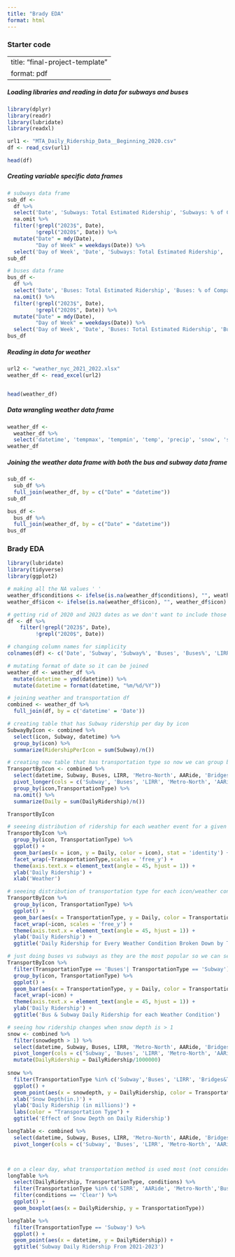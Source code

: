 ---
title: "Brady EDA"
format: html
---


### Starter code

---
title: "final-project-template"
format: pdf
---


##### Loading libraries and reading in data for subways and buses

```{r}
library(dplyr)
library(readr)
library(lubridate) 
library(readxl)
```


```{r}
url1 <- "MTA_Daily_Ridership_Data__Beginning_2020.csv"
df <- read_csv(url1)

head(df)
```


##### Creating variable specific data frames

```{r}
# subways data frame 
sub_df <-
  df %>%
  select('Date', 'Subways: Total Estimated Ridership', 'Subways: % of Comparable Pre-Pandemic Day') %>%
  na.omit %>%
  filter(!grepl("2023$", Date),
         !grepl("2020$", Date)) %>%
  mutate("Date" = mdy(Date),
         "Day of Week" = weekdays(Date)) %>%
  select('Day of Week', 'Date', 'Subways: Total Estimated Ridership', 'Subways: % of Comparable Pre-Pandemic Day')
sub_df
```

```{r}
# buses data frame
bus_df <-
  df %>%
  select('Date', 'Buses: Total Estimated Ridership', 'Buses: % of Comparable Pre-Pandemic Day') %>%
  na.omit() %>%
  filter(!grepl("2023$", Date),
         !grepl("2020$", Date)) %>%
  mutate("Date" = mdy(Date),
         "Day of Week" = weekdays(Date)) %>%
  select('Day of Week', 'Date', 'Buses: Total Estimated Ridership', 'Buses: % of Comparable Pre-Pandemic Day')
bus_df

```


##### Reading in data for weather


```{r}
url2 <- "weather_nyc_2021_2022.xlsx"
weather_df <- read_excel(url2)


head(weather_df)
```


##### Data wrangling weather data frame


```{r}
weather_df <-
  weather_df %>%
  select('datetime', 'tempmax', 'tempmin', 'temp', 'precip', 'snow', 'snowdepth', 'windspeed', 'conditions', 'icon')
weather_df

```


##### Joining the weather data frame with both the bus and subway data frame

```{r}
sub_df <-
  sub_df %>%
  full_join(weather_df, by = c("Date" = "datetime"))
sub_df
```

```{r}
bus_df <-
  bus_df %>%
  full_join(weather_df, by = c("Date" = "datetime"))
bus_df
```




### Brady EDA

```{r}
library(lubridate)
library(tidyverse)
library(ggplot2)
```

```{r}
# making all the NA values ' '
weather_df$conditions <- ifelse(is.na(weather_df$conditions), "", weather_df$conditions) 
weather_df$icon <- ifelse(is.na(weather_df$icon), "", weather_df$icon)
```


```{r}
# getting rid of 2020 and 2023 dates as we don't want to include those
df <- df %>%
    filter(!grepl("2023$", Date),
         !grepl("2020$", Date))
```

```{r}
# changing column names for simplicity
colnames(df) <- c('Date', 'Subway', 'Subway%', 'Buses', 'Buses%', 'LIRR', 'LIRR%', 'Metro-North', 'Metro-North%', 'AARide', 'AARide%', 'Bridges&Tunnels', 'Bridges&Tunnels%', 'SIRR', 'SIRR%')
```

```{r}
# mutating format of date so it can be joined
weather_df <- weather_df %>% 
  mutate(datetime = ymd(datetime)) %>% 
  mutate(datetime = format(datetime, "%m/%d/%Y"))
```

```{r}
# joining weather and transportation df
combined <- weather_df %>%
  full_join(df, by = c('datetime' = 'Date'))
```


```{r}
# creating table that has Subway ridership per day by icon
SubwayByIcon <- combined %>%
  select(icon, Subway, datetime) %>%
  group_by(icon) %>%
  summarize(RidershipPerIcon = sum(Subway)/n())
```


```{r}
# creating new table that has transportation type so now we can group by type
TransportByIcon <- combined %>%
  select(datetime, Subway, Buses, LIRR, 'Metro-North', AARide, 'Bridges&Tunnels', SIRR, icon) %>%
  pivot_longer(cols = c('Subway', 'Buses', 'LIRR', 'Metro-North', 'AARide', 'Bridges&Tunnels', 'SIRR'), names_to = 'TransportationType', values_to = 'DailyRidership') %>%
  group_by(icon,TransportationType) %>%
  na.omit() %>%
  summarize(Daily = sum(DailyRidership)/n())

TransportByIcon
```



```{r}
# seeeing distribution of ridership for each weather event for a given transportation method
TransportByIcon %>%
  group_by(icon, TransportationType) %>%
  ggplot() +
  geom_bar(aes(x = icon, y = Daily, color = icon), stat = 'identity') +
  facet_wrap(~TransportationType,scales = 'free_y') + 
  theme(axis.text.x = element_text(angle = 45, hjust = 1)) +
  ylab('Daily Ridership') +
  xlab('Weather')
```

```{r}
# seeeing distribution of transportation type for each icon/weather condition
TransportByIcon %>%
  group_by(icon, TransportationType) %>%
  ggplot() +
  geom_bar(aes(x = TransportationType, y = Daily, color = TransportationType), stat = 'identity') +
  facet_wrap(~icon, scales = 'free_y') + 
  theme(axis.text.x = element_text(angle = 45, hjust = 1)) +
  ylab('Daily Ridership') +
  ggtitle('Daily Ridership for Every Weather Condition Broken Down by Transportation Type')
```
```{r}
# just doing buses vs subways as they are the most popular so we can see diff better
TransportByIcon %>%
  filter(TransportationType == 'Buses'| TransportationType == 'Subway') %>%
  group_by(icon, TransportationType) %>%
  ggplot() +
  geom_bar(aes(x = TransportationType, y = Daily, color = TransportationType), stat = 'identity') +
  facet_wrap(~icon) + 
  theme(axis.text.x = element_text(angle = 45, hjust = 1)) + 
  ylab('Daily Ridership') +
  ggtitle('Bus & Subway Daily Ridership for each Weather Condition')
```


```{r}
# seeing how ridership changes when snow depth is > 1
snow <- combined %>%
  filter(snowdepth > 1) %>%
  select(datetime, Subway, Buses, LIRR, 'Metro-North', AARide, 'Bridges&Tunnels', 'SIRR', snowdepth) %>%
  pivot_longer(cols = c('Subway', 'Buses', 'LIRR', 'Metro-North', 'AARide', 'Bridges&Tunnels', 'SIRR'), names_to = 'TransportationType', values_to = 'DailyRidership') %>%
  mutate(DailyRidership = DailyRidership/1000000)
  
snow %>%
  filter(TransportationType %in% c('Subway','Buses', 'LIRR', 'Bridges&Tunnels')) %>%
  ggplot() + 
  geom_point(aes(x = snowdepth, y = DailyRidership, color = TransportationType)) +
  xlab('Snow Depth(in.)') + 
  ylab('Daily Ridership (in millions)') + 
  labs(color = "Transportation Type") +
  ggtitle('Effect of Snow Depth on Daily Ridership')
```



```{r}
longTable <- combined %>%
  select(datetime, Subway, Buses, LIRR, 'Metro-North', AARide, 'Bridges&Tunnels', 'SIRR', snowdepth, tempmax, tempmin, temp, precip, snow, windspeed, conditions, icon) %>%
  pivot_longer(cols = c('Subway', 'Buses', 'LIRR', 'Metro-North', 'AARide', 'Bridges&Tunnels', 'SIRR'), names_to = 'TransportationType', values_to = 'DailyRidership')



# on a clear day, what transportation method is used most (not considering Subway)
longTable %>%
  select(DailyRidership, TransportationType, conditions) %>%
  filter(TransportationType %in% c('SIRR', 'AARide', 'Metro-North','Buses', 'LIRR', 'Bridges&Tunnels')) %>%
  filter(conditions == 'Clear') %>%
  ggplot() +
  geom_boxplot(aes(x = DailyRidership, y = TransportationType))
```

```{r}
longTable %>%
  filter(TransportationType == 'Subway') %>%
  ggplot() + 
  geom_point(aes(x = datetime, y = DailyRidership)) + 
  ggtitle('Subway Daily Ridership From 2021-2023')
```